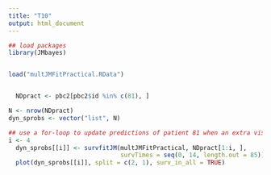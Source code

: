 ```yaml
---
title: "T10"
output: html_document
---
```



```r
## load packages
library(JMbayes)


load("multJMFitPractical.RData")


  NDpract <- pbc2[pbc2$id %in% c(81), ]

N <- nrow(NDpract)
dyn_sprobs <- vector("list", N)

## use a for-loop to update predictions of patient 81 when an extra visit is available
i <- 4
  dyn_sprobs[[i]] <- survfitJM(multJMFitPractical, NDpract[1:i, ], 
                               survTimes = seq(0, 14, length.out = 85))
  plot(dyn_sprobs[[i]], split = c(2, 1), surv_in_all = TRUE)



```
